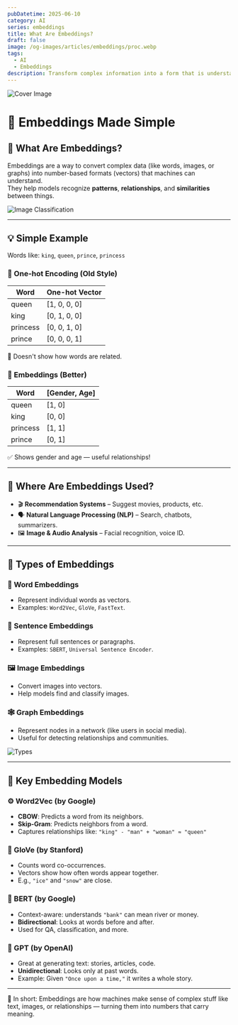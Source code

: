 ```yaml
---
pubDatetime: 2025-06-10
category: AI
series: embeddings
title: What Are Embeddings?
draft: false
image: /og-images/articles/embeddings/proc.webp
tags:
  - AI
  - Embeddings
description: Transform complex information into a form that is understandable for machine learning algorithms.
---
```


![Cover Image](/og-images/articles/embeddings/proc.webp)

# 🧠 Embeddings Made Simple

## 📘 What Are Embeddings?

Embeddings are a way to convert complex data (like words, images, or graphs) into number-based formats (vectors) that machines can understand.  
They help models recognize **patterns**, **relationships**, and **similarities** between things.

![Image Classification](/og-images/articles/embeddings/king-qween-clasiffication.webp)

---

## 💡 Simple Example

Words like: `king`, `queen`, `prince`, `princess`

### 🧾 One-hot Encoding (Old Style)
| Word     | One-hot Vector |
| -------- | -------------- |
| queen    | [1, 0, 0, 0]   |
| king     | [0, 1, 0, 0]   |
| princess | [0, 0, 1, 0]   |
| prince   | [0, 0, 0, 1]   |

🚫 Doesn't show how words are related.

### 🔗 Embeddings (Better)
| Word     | [Gender, Age] |
| -------- | ------------- |
| queen    | [1, 0]        |
| king     | [0, 0]        |
| princess | [1, 1]        |
| prince   | [0, 1]        |

✅ Shows gender and age — useful relationships!

---

## 🚀 Where Are Embeddings Used?

- 🎬 **Recommendation Systems** – Suggest movies, products, etc.
- 🗣️ **Natural Language Processing (NLP)** – Search, chatbots, summarizers.
- 🖼️ **Image & Audio Analysis** – Facial recognition, voice ID.

---

## 🔢 Types of Embeddings

### 🧩 Word Embeddings
- Represent individual words as vectors.
- Examples: `Word2Vec`, `GloVe`, `FastText`.

### 🧾 Sentence Embeddings
- Represent full sentences or paragraphs.
- Examples: `SBERT`, `Universal Sentence Encoder`.

### 🖼️ Image Embeddings
- Convert images into vectors.
- Help models find and classify images.

### 🕸️ Graph Embeddings
- Represent nodes in a network (like users in social media).
- Useful for detecting relationships and communities.

![Types](/og-images/articles/embeddings/type_of_embedding.webp)

---

## 🧰 Key Embedding Models

### ⚙️ Word2Vec (by Google)
- **CBOW**: Predicts a word from its neighbors.
- **Skip-Gram**: Predicts neighbors from a word.
- Captures relationships like: `"king" - "man" + "woman" ≈ "queen"`

### 🧮 GloVe (by Stanford)
- Counts word co-occurrences.
- Vectors show how often words appear together.
- E.g., `"ice"` and `"snow"` are close.

### 🧠 BERT (by Google)
- Context-aware: understands `"bank"` can mean river or money.
- **Bidirectional**: Looks at words before and after.
- Used for QA, classification, and more.

### 🧾 GPT (by OpenAI)
- Great at generating text: stories, articles, code.
- **Unidirectional**: Looks only at past words.
- Example: Given `"Once upon a time,"` it writes a whole story.

---

📎 In short: Embeddings are how machines make sense of complex stuff like text, images, or relationships — turning them into numbers that carry meaning.
